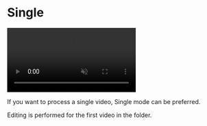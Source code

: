 # Single

<video autoPlay muted loop controls>
  <source src="/single.mp4" type="video/mp4" />
  Your browser does not support the video tag.
</video>


If you want to process a single video, Single mode can be preferred.

Editing is performed for the first video in the folder.